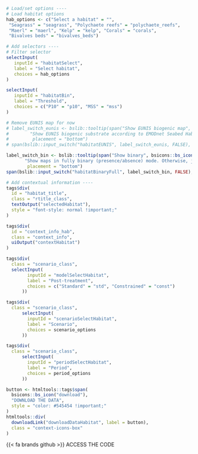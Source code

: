 ::: {.tabdiv}

```r
# Load/set options ----
# Load habitat options
hab_options <- c("Select a habitat" = "",
 "Seagrass" = "seagrass", "Polychaete reefs" = "polychaete_reefs",
 "Maerl" = "maerl", "Kelp" = "kelp", "Corals" = "corals",
 "Bivalves beds" = "bivalves_beds")

# Add selectors ----
# Filter selector
selectInput(
   inputId = "habitatSelect",
   label = "Select habitat", 
   choices = hab_options
)

selectInput(
   inputId = "habitatBin",
   label = "Threshold", 
   choices = c("P10" = "p10", "MSS" = "mss")
)

# Remove EUNIS map for now
# label_switch_eunis <- bslib::tooltip(span("Show EUNIS biogenic map", bsicons::bs_icon("info-circle", size = "0.7em")),
#        "Show EUNIS biogenic substrate according to EMODnet Seabed Habitats product (https://emodnet.ec.europa.eu/en/seabed-habitats). Not available at this moment.",
#         placement = "bottom")
# span(bslib::input_switch("habitatEUNIS", label_switch_eunis, FALSE), style = "display: flex; margin-top: 25px; margin-bottom: 5px; margin-left: 5px;")

label_switch_bin <- bslib::tooltip(span("Show binary", bsicons::bs_icon("info-circle", size = "0.7em")),
       "Show maps in fully binary (presence/absence) mode. Otherwise, just removes the lower limit according to the metric on the 'Binary mode' selector.",
        placement = "bottom")
span(bslib::input_switch("habitatBinaryFull", label_switch_bin, FALSE), style = "display: flex; margin-top: 2px; margin-bottom: 5px; margin-left: 5px;")

# Add contextual information ----
tags$div(
  id = "habitat_title",
  class = "rtitle_class",
  textOutput("selectedHabitat"),
  style = "font-style: normal !important;"
)

tags$div(
  id = "context_info_hab",
  class = "context_info",
  uiOutput("contextHabitat")
)
```

<div class="bottom-container"> 
::: {.grid .gridaltsm}

::: {.g-col-5}
```r
tags$div(
  class = "scenario_class",
  selectInput(
        inputId = "modelSelectHabitat",
        label = "Post-treatment",
        choices = c("Standard" = "std", "Constrained" = "const")
      ))
```
:::

::: {.g-col-4}
```r
tags$div(
  class = "scenario_class",
      selectInput(
        inputId = "scenarioSelectHabitat",
        label = "Scenario",
        choices = scenario_options
      ))
```

:::

::: {.g-col-3}
```r
tags$div(
  class = "scenario_class",
      selectInput(
        inputId = "periodSelectHabitat",
        label = "Period",
        choices = period_options
      ))
```

:::

:::
</div>

<div class="context-icons">

```r
button <- htmltools::tags$span(
  bsicons::bs_icon("download"),
  "DOWNLOAD THE DATA",
  style = "color: #545454 !important;"
)
htmltools::div(
  downloadLink("downloadDataHabitat", label = button),
  class = "context-icons-box"
)
```

<div class="context-icons-box" onclick="location.href='https://github.com/iobis/mpaeu_sdm/blob/main/codes/post_habitat.R';">{{< fa brands github >}} ACCESS THE CODE</div>

</div>

:::